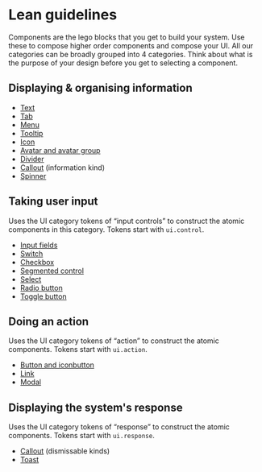 
<Meta title="Docs/Lean guidelines" />

# Lean guidelines

Components are the lego blocks that you get to build your system. Use these to compose higher order components and compose your UI. All our categories can be broadly grouped into 4 categories. Think about what is the purpose of your design before you get to selecting a component.

## Displaying & organising information

- [Text](https://design-system.appsmith.com/?path=/docs/design-system-text--documentation)
- [Tab](https://design-system.appsmith.com/?path=/docs/design-system-tab--documentation)
- [Menu](https://design-system.appsmith.com/?path=/docs/design-system-menu--documentation)
- [Tooltip](https://design-system.appsmith.com/?path=/docs/design-system-tooltip--documentation)
- [Icon](https://design-system.appsmith.com/?path=/docs/design-system-icon--documentation)
- [Avatar and avatar group](https://design-system.appsmith.com/?path=/docs/design-system-avatar--documentation)
- [Divider](https://design-system.appsmith.com/?path=/docs/design-system-divider--documentation)
- [Callout](https://design-system.appsmith.com/?path=/docs/design-system-callout--documentation) (information kind)
- [Spinner](https://design-system.appsmith.com/?path=/docs/design-system-spinner--documentation)

## Taking user input
Uses the UI category tokens of “input controls” to construct the atomic components in this category. Tokens start with `ui.control`.

- [Input fields](https://design-system.appsmith.com/?path=/docs/design-system-input--documentation)
- [Switch](https://design-system.appsmith.com/?path=/docs/design-system-switch--documentation)
- [Checkbox](https://design-system.appsmith.com/?path=/docs/design-system-checkbox--documentation)
- [Segmented control](https://design-system.appsmith.com/?path=/docs/design-system-segmented-control--documentation)
- [Select](https://design-system.appsmith.com/?path=/docs/design-system-select--documentation)
- [Radio button](https://design-system.appsmith.com/?path=/docs/design-system-radio--documentation)
- [Toggle button](https://design-system.appsmith.com/?path=/docs/design-system-text--documentation)

## Doing an action
Uses the UI category tokens of “action” to construct the atomic components. Tokens start with `ui.action`.

- [Button and iconbutton](https://design-system.appsmith.com/?path=/docs/design-system-button--documentation)
- [Link](https://design-system.appsmith.com/?path=/docs/design-system-link--documentation)
- [Modal](https://design-system.appsmith.com/?path=/docs/design-system-modal--documentation)

## Displaying the system's response
Uses the UI category tokens of “response” to construct the atomic components. Tokens start with `ui.response`.

- [Callout](https://design-system.appsmith.com/?path=/docs/design-system-callout--documentation) (dismissable kinds)
- [Toast](https://design-system.appsmith.com/?path=/docs/design-system-toast--documentation)
